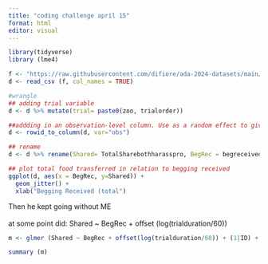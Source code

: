```yaml
---
title: "coding challenge april 15"
format: html
editor: visual
---
```


```r
library(tidyverse)
library (lme4)

```

```r
f <- "https://raw.githubusercontent.com/difiore/ada-2024-datasets/main/Bowden-ParryOtterdata.csv"
d <- read_csv (f, col_names = TRUE)

#wrangle
## adding trial variable
d <- d %>% mutate(trial= paste0(zoo, trialorder))

##addding in an observation-level column. Use as a random effect to give each row a unique identifier
d <- rowid_to_column(d, var="obs")

## rename 
d <- d %>% rename(Shared= TotalSharebothharasspro, BegRec = begreceived)

## plot total food transferred in relation to begging received
ggplot(d, aes(x = BegRec, y=Shared)) + 
  geom_jitter() +
  xlab("Begging Received (total")
```

Then he kept going without ME\
\
at some point did: Shared \~ BegRec + offset (log(trialduration/60))\

```r
m <- glmer (Shared ~ BegRec + offset(log(trialduration/60)) + (1|ID) + (1|trial) + (1|obs), data=d, family= poisson (link=log))

summary (m)
```

\
